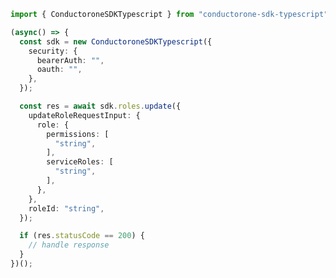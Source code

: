 ```typescript Update.ts
import { ConductoroneSDKTypescript } from "conductorone-sdk-typescript";

(async() => {
  const sdk = new ConductoroneSDKTypescript({
    security: {
      bearerAuth: "",
      oauth: "",
    },
  });

  const res = await sdk.roles.update({
    updateRoleRequestInput: {
      role: {
        permissions: [
          "string",
        ],
        serviceRoles: [
          "string",
        ],
      },
    },
    roleId: "string",
  });

  if (res.statusCode == 200) {
    // handle response
  }
})();
```
